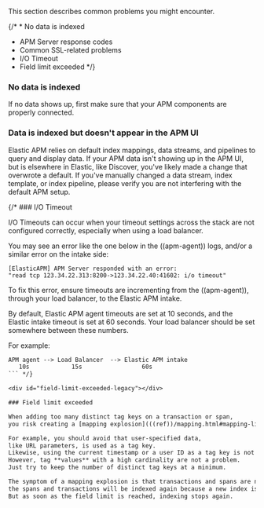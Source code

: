 


This section describes common problems you might encounter.

{/* * <DocLink id="serverlessObservabilityApmTroubleshooting" section="no-data-is-indexed">No data is indexed</DocLink>
* <DocLink id="serverlessObservabilityApmTroubleshooting">APM Server response codes</DocLink>
* <DocLink id="serverlessObservabilityApmTroubleshooting" section="common-ssl-related-problems">Common SSL-related problems</DocLink>
* <DocLink id="serverlessObservabilityApmTroubleshooting" section="io-timeout">I/O Timeout</DocLink>
* <DocLink id="serverlessObservabilityApmTroubleshooting" section="field-limit-exceeded">Field limit exceeded</DocLink> */}

### No data is indexed

If no data shows up, first make sure that your APM components are properly connected.

<NoDataIndexed />

<div id="data-indexed-no-apm-legacy"></div>

### Data is indexed but doesn't appear in the APM UI

Elastic APM relies on default index mappings, data streams, and pipelines to query and display data.
If your APM data isn't showing up in the APM UI, but is elsewhere in Elastic, like Discover,
you've likely made a change that overwrote a default.
If you've manually changed a data stream, index template, or index pipeline,
please verify you are not interfering with the default APM setup.

{/* ### I/O Timeout

I/O Timeouts can occur when your timeout settings across the stack are not configured correctly,
especially when using a load balancer.

You may see an error like the one below in the ((apm-agent)) logs, and/or a similar error on the intake side:

```logs
[ElasticAPM] APM Server responded with an error:
"read tcp 123.34.22.313:8200->123.34.22.40:41602: i/o timeout"
```

To fix this error, ensure timeouts are incrementing from the ((apm-agent)),
through your load balancer, to the Elastic APM intake.

By default, Elastic APM agent timeouts are set at 10 seconds, and the Elastic intake timeout is set at 60 seconds.
Your load balancer should be set somewhere between these numbers.

For example:

```txt
APM agent --> Load Balancer  --> Elastic APM intake
   10s            15s                 60s
``` */}

<div id="field-limit-exceeded-legacy"></div>

### Field limit exceeded

When adding too many distinct tag keys on a transaction or span,
you risk creating a [mapping explosion](((ref))/mapping.html#mapping-limit-settings).

For example, you should avoid that user-specified data,
like URL parameters, is used as a tag key.
Likewise, using the current timestamp or a user ID as a tag key is not a good idea.
However, tag **values** with a high cardinality are not a problem.
Just try to keep the number of distinct tag keys at a minimum.

The symptom of a mapping explosion is that transactions and spans are not indexed anymore after a certain time. Usually, on the next day,
the spans and transactions will be indexed again because a new index is created each day.
But as soon as the field limit is reached, indexing stops again.
